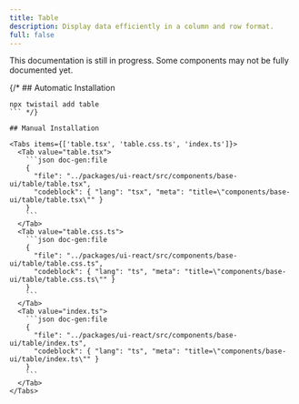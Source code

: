 ```yaml
---
title: Table
description: Display data efficiently in a column and row format.
full: false
---
```


<Callout type='warn'>
  This documentation is still in progress. Some components may not be fully documented yet.
</Callout>

{/* ## Automatic Installation

```package-install
npx twistail add table
``` */}

## Manual Installation

<Tabs items={['table.tsx', 'table.css.ts', 'index.ts']}>
  <Tab value="table.tsx">
    ```json doc-gen:file
    {
      "file": "../packages/ui-react/src/components/base-ui/table/table.tsx",
      "codeblock": { "lang": "tsx", "meta": "title=\"components/base-ui/table/table.tsx\"" }
    }
    ```
  </Tab>
  <Tab value="table.css.ts">
    ```json doc-gen:file
    {
      "file": "../packages/ui-react/src/components/base-ui/table/table.css.ts",
      "codeblock": { "lang": "ts", "meta": "title=\"components/base-ui/table/table.css.ts\"" }
    }
    ```
  </Tab>
  <Tab value="index.ts">
    ```json doc-gen:file
    {
      "file": "../packages/ui-react/src/components/base-ui/table/index.ts",
      "codeblock": { "lang": "ts", "meta": "title=\"components/base-ui/table/index.ts\"" }
    }
    ```
  </Tab>
</Tabs>
